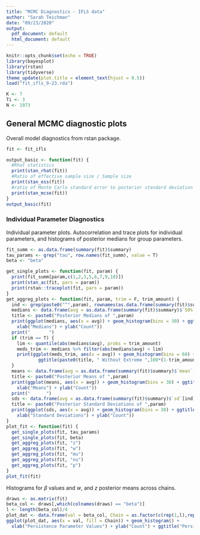 ```yaml
---
title: "MCMC Diagnostics - IFLS data"
author: "Sarah Teichman"
date: "09/23/2020"
output:
  pdf_document: default
  html_document: default
---
```


```r
knitr::opts_chunk$set(echo = TRUE)
library(bayesplot)
library(rstan)
library(tidyverse)
theme_update(plot.title = element_text(hjust = 0.5))
load("fit_ifls_9-23.rda")
```

```r
K <- 7
Ti <- 3
N <- 1973
```

## General MCMC diagnostic plots 

Overall model diagnostics from rstan package. 

```r
fit <- fit_ifls
```

```r
output_basic <- function(fit) {
  #Rhat statistics 
  print(stan_rhat(fit))
  #Ratio of effective sample size / Sample size 
  print(stan_ess(fit))
  #ratio of Monte Carlo standard error to posterior standard deviation 
  print(stan_mcse(fit))
}
output_basic(fit)
```

### Individual Parameter Diagnostics 

Individual parameter plots. Autocorrelation and trace plots for individual parameters, and histograms of posterior medians for group parameters. 

```r
fit_summ <- as.data.frame(summary(fit)$summary)
tau_params <- grep("tau", row.names(fit_summ), value = T)
beta <- "beta"
```

```r
get_single_plots <- function(fit, param) { 
  print(fit_summ[param,c(1,2,3,5,6,7,9,10)])
  print(stan_ac(fit, pars = param))
  print(rstan::traceplot(fit, pars = param))
} 
get_aggreg_plots <- function(fit, param, trim = F, trim_amount) {
  ind <- grep(paste0("^",param), rownames(as.data.frame(summary(fit)$summary)))
  medians <- data.frame(avg = as.data.frame(summary(fit)$summary)$`50%`[ind])
  title <- paste0("Posterior Medians of ",param)
  print(ggplot(medians, aes(x = avg)) + geom_histogram(bins = 30) + ggtitle(title) +
    xlab("Medians") + ylab("Count"))
  print("       ")
  if (trim == T) {
    lim <- quantile(abs(medians$avg), probs = trim_amount)
    meds_trim <- medians %>% filter(abs(medians$avg) < lim)
    print(ggplot(meds_trim, aes(x = avg)) + geom_histogram(bins = 60) + 
            ggtitle(paste0(title, " Without Extreme ",100*(1-trim_amount),"%")))
  }
  means <- data.frame(avg = as.data.frame(summary(fit)$summary)$`mean`[ind])
  title <- paste0("Posterior Means of ",param)
  print(ggplot(means, aes(x = avg)) + geom_histogram(bins = 30) + ggtitle(title) +
    xlab("Means") + ylab("Count"))
  print("      ")
  sds <- data.frame(avg = as.data.frame(summary(fit)$summary)$`sd`[ind])
  title <- paste0("Posterior Standard Deviations of ",param)
  print(ggplot(sds, aes(x = avg)) + geom_histogram(bins = 30) + ggtitle(title) +
    xlab("Standard Deviations") + ylab("Count"))
}
plot_fit <- function(fit) {
  get_single_plots(fit, tau_params)
  get_single_plots(fit, beta)
  get_aggreg_plots(fit, "z")
  get_aggreg_plots(fit, "w")
  get_aggreg_plots(fit, "mu")
  get_aggreg_plots(fit, "nu")
  get_aggreg_plots(fit, "p")
}
plot_fit(fit)
```

Histograms for $\beta$ values and $w$, and $z$ posterior means across chains. 
```r
draws <- as.matrix(fit)
beta_col <- draws[,which(colnames(draws) == "beta")]
l <- length(beta_col)/4
plot_dat <- data.frame(val = beta_col, Chain = as.factor(c(rep(1,l),rep(2,l),rep(3,l),rep(4,l))))
ggplot(plot_dat, aes(x = val, fill = Chain)) + geom_histogram() +
  xlab("Persistence Parameter Values") + ylab("Count") + ggtitle("Persistence Parameter Values by Chain")
```

